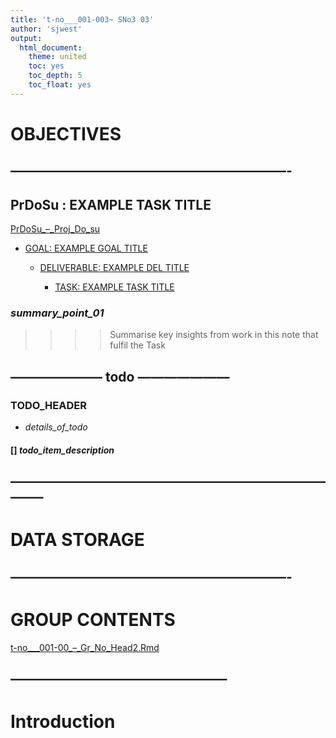 ```yaml
---
title: 't-no___001-003~ SNo3 03'
author: 'sjwest'
output:
  html_document:
    theme: united
    toc: yes
    toc_depth: 5
    toc_float: yes
---
```




# OBJECTIVES



----------------------------------------------------------------
----------------------------------------------------------------



## PrDoSu : EXAMPLE TASK TITLE


[PrDoSu_--_Proj_Do_su](../../../PrDoSu_--_Proj_Do_su.Rmd)


* [GOAL: EXAMPLE GOAL TITLE](../../../PrDoSu_--_Proj_Do_su.Rmd#goal-example-goal-title)

    + [DELIVERABLE: EXAMPLE DEL TITLE](../../../PrDoSu_--_Proj_Do_su.Rmd#deliverable-example-del-title)

        - [TASK: EXAMPLE TASK TITLE](../../../PrDoSu_--_Proj_Do_su.Rmd#task-example-task-title)



### _summary_point_01_

>>>>
>>>> Summarise key insights from work in this note that fulfil the Task
>>>>



--------------------- todo ---------------------
------------------------------------------------


### TODO_HEADER


* _details_of_todo_



#### [] _todo_item_description_



--------------------------------------------------------------------------------
--------------------------------------------------------------------------------



# DATA STORAGE


----------------------------------------------------------------
----------------------------------------------------------------



# GROUP CONTENTS



[t-no___001-00_--_Gr_No_Head2.Rmd](../t-no___001-00_--_Gr_No_Head2.Rmd)



--------------------------------------------------
--------------------------------------------------



# Introduction






























